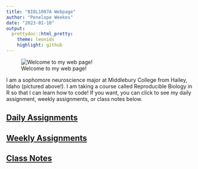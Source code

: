 ```yaml
---
title: "BIOL1007A Webpage"
author: "Penelope Weekes"
date: "2023-01-10"
output: 
  prettydoc::html_pretty:
    theme: leonids
    highlight: github
---
```

![Welcome to my web page!](https://haileyairportinn.com/wp-content/uploads/2018/05/74831-resized.jpg)

I am a sophomore neuroscience major at Middlebury College from Hailey, Idaho (pictured above!). I am taking a course called Reproducible Biology in R so that I can learn how to code! If you want, you can click to see my daily assignment, weekly assignments, or class notes below. 

## [Daily Assignments](dailyassignments.html)

## [Weekly Assignments](weeklyassignments.html)

## [Class Notes](classnotes.html)
